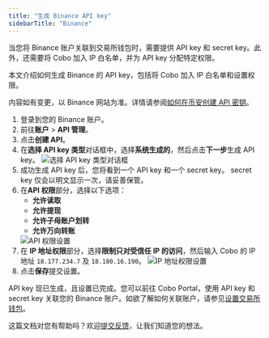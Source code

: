 ```yaml
---
title: "生成 Binance API key"
sidebarTitle: "Binance"
---
```


当您将 Binance 账户关联到交易所钱包时，需要提供 API key 和 secret key。此外，还需要将 Cobo 加入 IP 白名单，并为 API key 分配特定权限。

本文介绍如何生成 Binance 的 API key，包括将 Cobo 加入 IP 白名单和设置权限。

<Note>内容如有变更，以 Binance 网站为准。详情请参阅<a href="https://www.binance.com/zh/support/faq/how-to-create-api-keys-on-binance-360002502072">如何在币安创建 API 密钥</a>。</Note>

1. 登录到您的 Binance 账户。
2. 前往**账户** > **API 管理**。
3. 点击**创建 API**。
4. 在**选择 API key 类型**对话框中，选择**系统生成的**，然后点击**下一步**生成 API key。
    <img src="/cn/images/exchange-wallet/binance1.png" className="screenshot_modal" alt="选择 API key 类型对话框" />
5. 成功生成 API key 后，您将看到一个 API key 和一个 secret key。
    <Note>secret key 仅会以明文显示一次，请妥善保管。</Note>
6. 在**API 权限**部分，选择以下选项：
    - **允许读取**
    - **允许提现**
    - **允许子母账户划转**
    - **允许万向转账**
    <img src="/cn/images/exchange-wallet/binance_ip.png" className="screenshot_full_screen" alt="API 权限设置" />
7. 在 **IP 地址权限**部分，选择**限制只对受信任 IP 的访问**，然后输入 Cobo 的 IP 地址 `18.177.234.7` 及 `18.180.16.190`。
    <img src="/cn/images/exchange-wallet/binance4.png" className="screenshot_full_screen" alt="IP 地址权限设置" />
8. 点击**保存**提交设置。

API key 现已生成，且设置已完成。您可以前往 Cobo Portal，使用 API key 和 secret key 关联您的 Binance 账户。如欲了解如何关联账户，请参见[设置交易所钱包](/cn/portal/exchange-wallets/set-up)。 



<Tip>这篇文档对您有帮助吗？欢迎[提交反馈](https://forms.zohopublic.com/cobo/form/DocumentFeedbackForm/formperma/QvLOhxJv1_JMsJ-1dleZ8Itb_7rzN-LtgvsDdxosoVI)，让我们知道您的想法。</Tip>